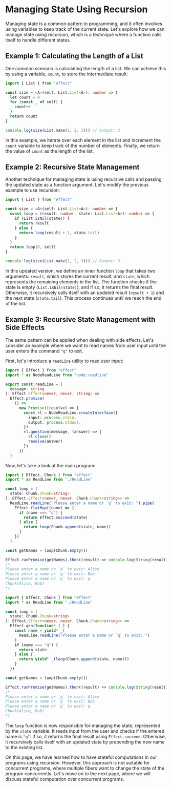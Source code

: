 
# Managing State Using Recursion

Managing state is a common pattern in programming, and it often involves using variables to keep track of the current state. Let's explore how we can manage state using recursion, which is a technique where a function calls itself to handle different states.

## Example 1: Calculating the Length of a List

One common scenario is calculating the length of a list. We can achieve this by using a variable, `count`, to store the intermediate result:

```ts
import { List } from "effect"

const size = <A>(self: List.List<A>): number => {
  let count = 0
  for (const _ of self) {
    count++
  }
  return count
}

console.log(size(List.make(1, 2, 3))) // Output: 3
```

In this example, we iterate over each element in the list and increment the `count` variable to keep track of the number of elements. Finally, we return the value of `count` as the length of the list.

## Example 2: Recursive State Management

Another technique for managing state is using recursive calls and passing the updated state as a function argument. Let's modify the previous example to use recursion:

```ts
import { List } from "effect"

const size = <A>(self: List.List<A>): number => {
  const loop = (result: number, state: List.List<A>): number => {
    if (List.isNil(state)) {
      return result
    } else {
      return loop(result + 1, state.tail)
    }
  }
  return loop(0, self)
}

console.log(size(List.make(1, 2, 3))) // Output: 3
```

In this updated version, we define an inner function `loop` that takes two arguments: `result`, which stores the current result, and `state`, which represents the remaining elements in the list. The function checks if the state is empty (`List.isNil(state)`), and if so, it returns the final result. Otherwise, it recursively calls itself with an updated result (`result + 1`) and the next state (`state.tail`). This process continues until we reach the end of the list.

## Example 3: Recursive State Management with Side Effects

The same pattern can be applied when dealing with side effects. Let's consider an example where we want to read names from user input until the user enters the command `"q"` to exit.

First, let's introduce a `readLine` utility to read user input:

```ts filename="ReadLine.ts"
import { Effect } from "effect"
import * as NodeReadLine from "node:readline"

export const readLine = (
  message: string
): Effect.Effect<never, never, string> =>
  Effect.promise(
    () =>
      new Promise((resolve) => {
        const rl = NodeReadLine.createInterface({
          input: process.stdin,
          output: process.stdout,
        })
        rl.question(message, (answer) => {
          rl.close()
          resolve(answer)
        })
      })
  )
```

Now, let's take a look at the main program:

<Tabs>
<Tab>

```ts
import { Effect, Chunk } from "effect"
import * as ReadLine from "./ReadLine"

const loop = (
  state: Chunk.Chunk<string>
): Effect.Effect<never, never, Chunk.Chunk<string>> =>
  ReadLine.readLine("Please enter a name or `q` to exit: ").pipe(
    Effect.flatMap((name) => {
      if (name === "q") {
        return Effect.succeed(state)
      } else {
        return loop(Chunk.append(state, name))
      }
    })
  )

const getNames = loop(Chunk.empty())

Effect.runPromise(getNames).then((result) => console.log(String(result)))
/*
Please enter a name or `q` to exit: Alice
Please enter a name or `q` to exit: Bob
Please enter a name or `q` to exit: q
Chunk(Alice, Bob)
*/
```

</Tab>
<Tab>

```ts
import { Effect, Chunk } from "effect"
import * as ReadLine from "./ReadLine"

const loop = (
  state: Chunk.Chunk<string>
): Effect.Effect<never, never, Chunk.Chunk<string>> =>
  Effect.gen(function* (_) {
    const name = yield* _(
      ReadLine.readLine("Please enter a name or `q` to exit: ")
    )
    if (name === "q") {
      return state
    } else {
      return yield* _(loop(Chunk.append(state, name)))
    }
  })

const getNames = loop(Chunk.empty())

Effect.runPromise(getNames).then((result) => console.log(String(result)))
/*
Please enter a name or `q` to exit: Alice
Please enter a name or `q` to exit: Bob
Please enter a name or `q` to exit: q
Chunk(Alice, Bob)
*/
```

</Tab>
</Tabs>

The `loop` function is now responsible for managing the state, represented by the `state` variable. It reads input from the user and checks if the entered name is `"q"`. If so, it returns the final result using `Effect.succeed`. Otherwise, it recursively calls itself with an updated state by prepending the new name to the existing list.

On this page, we have learned how to have stateful computations in our programs using recursion. However, this approach is not suitable for concurrent programs, where multiple fibers want to change the state of the program concurrently. Let's move on to the next page, where we will discuss stateful computation over concurrent programs.
